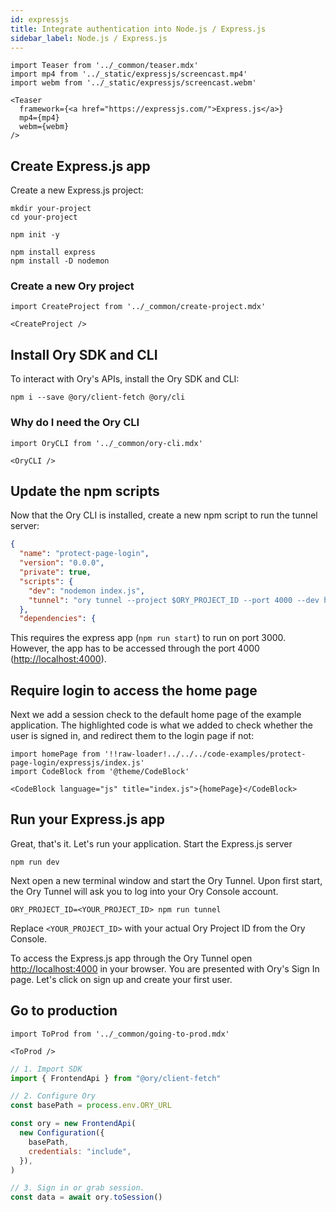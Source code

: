 ```yaml
---
id: expressjs
title: Integrate authentication into Node.js / Express.js
sidebar_label: Node.js / Express.js
---
```


```mdx-code-block
import Teaser from '../_common/teaser.mdx'
import mp4 from '../_static/expressjs/screencast.mp4'
import webm from '../_static/expressjs/screencast.webm'

<Teaser
  framework={<a href="https://expressjs.com/">Express.js</a>}
  mp4={mp4}
  webm={webm}
/>
```

## Create Express.js app

Create a new Express.js project:

```shell
mkdir your-project
cd your-project

npm init -y

npm install express
npm install -D nodemon
```

### Create a new Ory project

```mdx-code-block
import CreateProject from '../_common/create-project.mdx'

<CreateProject />
```

## Install Ory SDK and CLI

To interact with Ory's APIs, install the Ory SDK and CLI:

```shell
npm i --save @ory/client-fetch @ory/cli
```

### Why do I need the Ory CLI

```mdx-code-block
import OryCLI from '../_common/ory-cli.mdx'

<OryCLI />
```

## Update the npm scripts

Now that the Ory CLI is installed, create a new npm script to run the tunnel server:

```json title="package.json"  {7}
{
  "name": "protect-page-login",
  "version": "0.0.0",
  "private": true,
  "scripts": {
    "dev": "nodemon index.js",
    "tunnel": "ory tunnel --project $ORY_PROJECT_ID --port 4000 --dev http://localhost:3000"
  },
  "dependencies": {
```

This requires the express app (`npm run start`) to run on port 3000. However, the app has to be accessed through the port 4000
([http://localhost:4000](http://localhost:4000)).

## Require login to access the home page

Next we add a session check to the default home page of the example application. The highlighted code is what we added to check
whether the user is signed in, and redirect them to the login page if not:

```mdx-code-block
import homePage from '!!raw-loader!../../../code-examples/protect-page-login/expressjs/index.js'
import CodeBlock from '@theme/CodeBlock'

<CodeBlock language="js" title="index.js">{homePage}</CodeBlock>
```

## Run your Express.js app

Great, that's it. Let's run your application. Start the Express.js server

```shell
npm run dev
```

Next open a new terminal window and start the Ory Tunnel. Upon first start, the Ory Tunnel will ask you to log into your Ory
Console account.

```shell
ORY_PROJECT_ID=<YOUR_PROJECT_ID> npm run tunnel
```

Replace `<YOUR_PROJECT_ID>` with your actual Ory Project ID from the Ory Console.

To access the Express.js app through the Ory Tunnel open [http://localhost:4000](http://localhost:4000) in your browser. You are
presented with Ory's Sign In page. Let's click on sign up and create your first user.

## Go to production

```mdx-code-block
import ToProd from '../_common/going-to-prod.mdx'

<ToProd />
```

```js
// 1. Import SDK
import { FrontendApi } from "@ory/client-fetch"

// 2. Configure Ory
const basePath = process.env.ORY_URL

const ory = new FrontendApi(
  new Configuration({
    basePath,
    credentials: "include",
  }),
)

// 3. Sign in or grab session.
const data = await ory.toSession()
```
